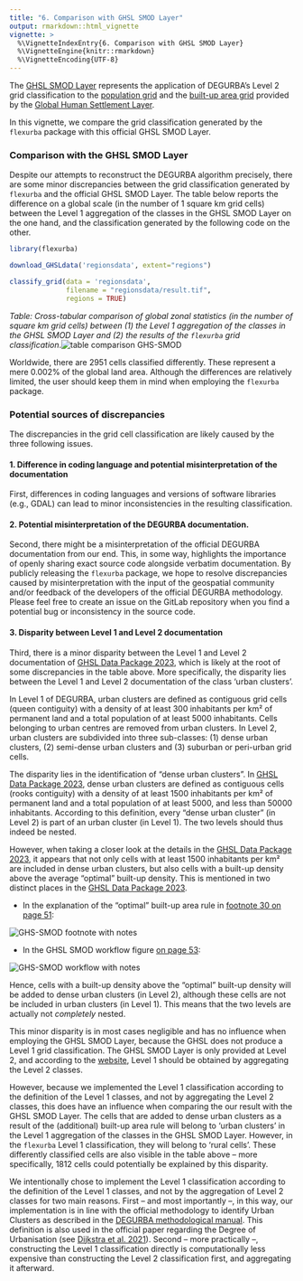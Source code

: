 ```yaml
---
title: "6. Comparison with GHSL SMOD Layer"
output: rmarkdown::html_vignette
vignette: >
  %\VignetteIndexEntry{6. Comparison with GHSL SMOD Layer}
  %\VignetteEngine{knitr::rmarkdown}
  %\VignetteEncoding{UTF-8}
---
```


The [GHSL SMOD Layer](https://ghsl.jrc.ec.europa.eu/ghs_smod2023.php) represents the application of DEGURBA's Level 2 grid classification to the [population grid](https://ghsl.jrc.ec.europa.eu/ghs_pop2023.php) and the [built-up area grid](https://ghsl.jrc.ec.europa.eu/ghs_buS2023.php) provided by the [Global Human Settlement Layer](https://ghsl.jrc.ec.europa.eu/index.php).

In this vignette, we compare the grid classification generated by the `flexurba` package with this official GHSL SMOD Layer.

### Comparison with the GHSL SMOD Layer

Despite our attempts to reconstruct the DEGURBA algorithm precisely, there are some minor discrepancies between the grid classification generated by `flexurba` and the official GHSL SMOD Layer. The table below reports the difference on a global scale (in the number of 1 square km grid cells) between the Level 1 aggregation of the classes in the GHSL SMOD Layer on the one hand, and the classification generated by the following code on the other.

```r
library(flexurba)

download_GHSLdata('regionsdata', extent="regions")

classify_grid(data = 'regionsdata', 
              filename = "regionsdata/result.tif",
              regions = TRUE)
```

*Table: Cross-tabular comparison of global zonal statistics (in the number of square km grid cells) between (1) the Level 1 aggregation of the classes in the GHSL SMOD Layer and (2) the results of the `flexurba` grid classification*.![](figures/table-GHS-SMOD.PNG){alt="table comparison GHS-SMOD"}

Worldwide, there are 2951 cells classified differently. These represent a mere 0.002% of the global land area. Although the differences are relatively limited, the user should keep them in mind when employing the `flexurba` package.

### Potential sources of discrepancies

The discrepancies in the grid cell classification are likely caused by the three following issues.

#### 1. Difference in coding language and potential misinterpretation of the documentation

First, differences in coding languages and versions of software libraries (e.g., GDAL) can lead to minor inconsistencies in the resulting classification. 

#### 2. Potential misinterpretation of the DEGURBA documentation.

Second, there might be a misinterpretation of the official DEGURBA documentation from our end. This, in some way, highlights the importance of openly sharing exact source code alongside verbatim documentation. By publicly releasing the `flexurba` package, we hope to resolve discrepancies caused by misinterpretation with the input of the geospatial community and/or feedback of the developers of the official DEGURBA methodology. Please feel free to create an issue on the GitLab repository when you find a potential bug or inconsistency in the source code.

#### 3. Disparity between Level 1 and Level 2 documentation

Third, there is a minor disparity between the Level 1 and Level 2 documentation of [GHSL Data Package 2023](https://ghsl.jrc.ec.europa.eu/documents/GHSL_Data_Package_2023.pdf), which is likely at the root of some discrepancies in the table above. More specifically, the disparity lies between the Level 1 and Level 2 documentation of the class 'urban clusters'.

In Level 1 of DEGURBA, urban clusters are defined as contiguous grid cells (queen contiguity) with a density of at least 300 inhabitants per km² of permanent land and a total population of at least 5000 inhabitants. Cells belonging to urban centres are removed from urban clusters. In Level 2, urban clusters are subdivided into three sub-classes: (1) dense urban clusters, (2) semi-dense urban clusters and (3) suburban or peri-urban grid cells.

The disparity lies in the identification of "dense urban clusters". In [GHSL Data Package 2023](https://ghsl.jrc.ec.europa.eu/documents/GHSL_Data_Package_2023.pdf), dense urban clusters are defined as contiguous cells (rooks contiguity) with a density of at least 1500 inhabitants per km² of permanent land and a total population of at least 5000, and less than 50000 inhabitants. According to this definition, every "dense urban cluster" (in Level 2) is part of an urban cluster (in Level 1). The two levels should thus indeed be nested.

However, when taking a closer look at the details in the [GHSL Data Package 2023](https://ghsl.jrc.ec.europa.eu/documents/GHSL_Data_Package_2023.pdf), it appears that not only cells with at least 1500 inhabitants per km² are included in dense urban clusters, but also cells with a built-up density above the average "optimal" built-up density. This is mentioned in two distinct places in the [GHSL Data Package 2023](https://ghsl.jrc.ec.europa.eu/documents/GHSL_Data_Package_2023.pdf).

-   In the explanation of the "optimal" built-up area rule in [footnote 30 on page 51](https://ghsl.jrc.ec.europa.eu/documents/GHSL_Data_Package_2023.pdf):

![](figures/smod-footnote.png){alt="GHS-SMOD footnote with notes"}

-   In the GHSL SMOD workflow figure [on page 53](https://ghsl.jrc.ec.europa.eu/documents/GHSL_Data_Package_2023.pdf):

![](figures/smod-workflow.png){alt="GHS-SMOD workflow with notes"}

Hence, cells with a built-up density above the "optimal" built-up density will be added to dense urban clusters (in Level 2), although these cells are not be included in urban clusters (in Level 1). This means that the two levels are actually not *completely* nested.

This minor disparity is in most cases negligible and has no influence when employing the GHSL SMOD Layer, because the GHSL does not produce a Level 1 grid classification. The GHSL SMOD Layer is only provided at Level 2, and according to the [website](https://ghsl.jrc.ec.europa.eu/ghs_smod2023.php#:~:text=First%20level%20can%20be%20obtained%20aggregating%20L2.), Level 1 should be obtained by aggregating the Level 2 classes.

However, because we implemented the Level 1 classification according to the definition of the Level 1 classes, and not by aggregating the Level 2 classes, this does have an influence when comparing the our result with the GHSL SMOD Layer. The cells that are added to dense urban clusters as a result of the (additional) built-up area rule will belong to 'urban clusters' in the Level 1 aggregation of the classes in the GHSL SMOD Layer. However, in the `flexurba` Level 1 classification, they will belong to 'rural cells'. These differently classified cells are also visible in the table above -- more specifically, 1812 cells could potentially be explained by this disparity.

We intentionally chose to implement the Level 1 classification according to the definition of the Level 1 classes, and not by the aggregation of Level 2 classes for two main reasons. First -- and most importantly --, in this way, our implementation is in line with the official methodology to identify Urban Clusters as described in the [DEGURBA methodological manual](https://ec.europa.eu/eurostat/statistics-explained/index.php?title=Applying_the_degree_of_urbanisation_manual_-_Methodology_for_applying_level_1_of_the_degree_of_urbanisation_classification#Urban_clusters_.28or_moderate-density_clusters.29). This definition is also used in the official paper regarding the Degree of Urbanisation (see [Dijkstra et al. 2021](https://www.sciencedirect.com/science/article/pii/S0094119020300838)). Second -- more practically --, constructing the Level 1 classification directly is computationally less expensive than constructing the Level 2 classification first, and aggregating it afterward.
